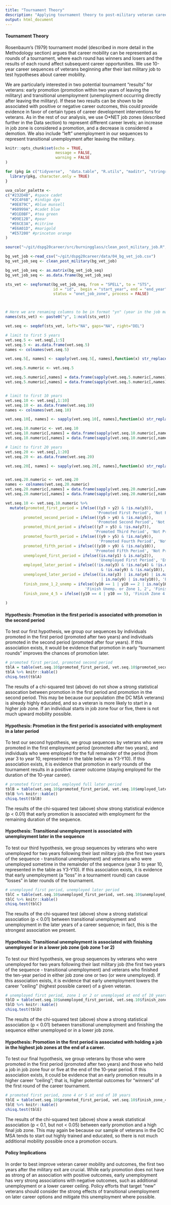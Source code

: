 ```yaml
---
title: "Tournament Theory"
description: "Applying tournament theory to post-military veteran career sequences"
output: html_document
---
```


#### **Tournament Theory**

Rosenbaum's (1979) tournament model (described in more detail in the Methodology section) argues that career mobility can be represented as rounds of a tournament, where each round has winners and losers and the results of each round affect subsequent career opportunities. We use 10-year career sequences of veterans beginning after their last military job to test hypotheses about career mobility.

We are particularly interested in two potential tournament "results" for veterans: early promotion (promotion within two years of leaving the military) and transitional unemployment (unemployment occurring directly after leaving the military). If these two results can be shown to be associated with positive or negative career outcomes, this could provide evidence in favor of certain types of career development interventions for veterans. As in the rest of our analysis, we use O\*NET job zones (described further in the Data section) to represent different career levels; an increase in job zone is considered a promotion, and a decrease is considered a demotion. We also include "left" unemployment in our sequences to represent transitional unemployment after leaving the military.

```r
knitr::opts_chunk$set(echo = TRUE,
                      message = FALSE,
                      warning = FALSE
)

for (pkg in c("tidyverse",  "data.table", "R.utils", "maditr", "stringr", "stringi", "dplyr", "ggplot2", "lubridate", "gt", "DataExplorer", "TraMineR", "TraMineRextras", "cluster", "MASS")) {
  library(pkg, character.only = TRUE)
}

uva_color_palette <- 
c("#232D4B", #space cadet
  "#2C4F6B", #indigo dye
  "#0E879C", #blue munsell
  "#60999A", #cadet blue
  "#D1E0BF", #tea green
  "#D9E12B", #pear
  "#E6CE3A", #citrine
  "#E6A01D", #marigold
  "#E57200" #princeton orange
)
```


```r
source("~/git/dspg20career/src/burningglass/clean_post_military_job.R", echo = T, prompt.echo = "", spaced = F)

bg_vet_job <-read_csv("~/git/dspg20career/data/04_bg_vet_job.csv")
bg_vet_job_seq <- clean_post_military(bg_vet_job)

bg_vet_job_seq <- as.matrix(bg_vet_job_seq)
bg_vet_job_seq <- as.data.frame(bg_vet_job_seq)

sts_vet <- seqformat(bg_vet_job_seq, from = "SPELL", to = "STS",
                     id = "id",  begin = "start_year", end = "end_year", 
                     status = "onet_job_zone", process = FALSE)



# Here we are renaming columns to be in format "yn" (year in the job market)
names(sts_vet) <- paste0("y", 1:ncol(sts_vet))

vet.seq <- seqdef(sts_vet, left="NA", gaps="NA", right="DEL")

# limit to first 5 years
vet.seq.5 <- vet.seq[,1:5]
vet.seq.5 <- as.data.frame(vet.seq.5)
names <- colnames(vet.seq.5)

vet.seq.5[, names] <- sapply(vet.seq.5[, names],function(x) str_replace_all(x,fixed("%"), "NA"))

vet.seq.5.numeric <- vet.seq.5

vet.seq.5.numeric[,names] = data.frame(sapply(vet.seq.5.numeric[,names], as.character))
vet.seq.5.numeric[,names] = data.frame(sapply(vet.seq.5.numeric[,names], as.numeric))


# limit to first 10 years
vet.seq.10 <- vet.seq[,1:10]
vet.seq.10 <- as.data.frame(vet.seq.10)
names <- colnames(vet.seq.10)

vet.seq.10[, names] <- sapply(vet.seq.10[, names],function(x) str_replace_all(x,fixed("%"), "NA"))

vet.seq.10.numeric <- vet.seq.10
vet.seq.10.numeric[,names] = data.frame(sapply(vet.seq.10.numeric[,names], as.character))
vet.seq.10.numeric[,names] = data.frame(sapply(vet.seq.10.numeric[,names], as.numeric))

# limit to first 20 years
vet.seq.20 <- vet.seq[,1:20]
vet.seq.20 <- as.data.frame(vet.seq.20)

vet.seq.20[, names] <- sapply(vet.seq.20[, names],function(x) str_replace_all(x,fixed("%"), "NA"))


vet.seq.20.numeric <- vet.seq.20
names <- colnames(vet.seq.20.numeric)
vet.seq.20.numeric[,names] = data.frame(sapply(vet.seq.20.numeric[,names], as.character))
vet.seq.20.numeric[,names] = data.frame(sapply(vet.seq.20.numeric[,names], as.numeric))
```


```r
vet.seq.10 <- vet.seq.10.numeric %>%
  mutate(promoted_first_period = ifelse(((y3 > y2) & !is.na(y3)),
                                        'Promoted First Period', 'Not Promoted First Period'),
        promoted_second_period = ifelse(((y5 > y4) & !is.na(y5)),
                                        'Promoted Second Period', 'Not Promoted Second Period'),
        promoted_third_period = ifelse(((y7 > y5) & !is.na(y7)),
                                       'Promoted Third Period', 'Not Promoted Third Period'),
        promoted_fourth_period = ifelse(((y9 > y5) & !is.na(y9)),
                                         'Promoted Fourth Period', 'Not Promoted Fourth Period'),
        promoted_fifth_period = ifelse(((y10 > y9) & !is.na(y10)),
                                       'Promoted Fifth Period', 'Not Promoted Fifth Period'),
        unemployed_first_period = ifelse((is.na(y1) & is.na(y2)), 
                                         'Unemployed First Period', 'Employed First Period'),
        employed_later_period = ifelse((!is.na(y3) & !is.na(y4) & !is.na(y5) & !is.na(y6) & !is.na(y7) & !is.na(y8)
                                          & !is.na(y9) & !is.na(y10)), 'Emp. Full Y3-Y10 Period','Unemp. Sometime Y3-Y10'),
        unemployed_later_period = ifelse((is.na(y3) | is.na(y4) | is.na(y5) | is.na(y6) | is.na(y7) | is.na(y8)
                                          | is.na(y9) | is.na(y10)), 'Emp. Full Y3-Y10','Unemp. Sometime Y3-Y10'),
        finish_zone_1_2_unemp = ifelse((y10 == 1 | y10 == 2 | is.na(y10)),
                                   'Finish Unemp. or Zone 1, 2', 'Finish Zone 3, 4, or 5'),
        finish_zone_4_5 = ifelse((y10 == 4 | y10 == 5), 'Finish Zone 4 or 5', 'Finish Unemp. or Zone 1, 2, 3')
        
)
```




#### **Hypothesis: Promotion in the first period is associated with promotion in the second period**

To test our first hypothesis, we group our sequences by individuals promoted in the first period (promoted after two years) and individuals promoted in the second period (promoted after four years). If this association exists, it would be evidence that promotion in early "tournament rounds" improves the chances of promotion later.

```r
# promoted first period, promoted second period
tblA = table(vet.seq.10$promoted_first_period, vet.seq.10$promoted_second_period)
tblA %>% knitr::kable()
chisq.test(tblA)
```

The results of a chi-squared test (above) do not show a strong statistical assocation between promotion in the first period and promotion in the second period. This may be because our population (the DC MSA veterans) is already highly educated, and so a veteran is more likely to start in a higher job zone. If an individual starts in job zone four or five, there is not much upward mobility possible.



#### **Hypothesis: Promotion in the first period is associated with employment in a later period**

To test our second hypothesis, we group sequences by veterans who were promoted in the first employment period (promoted after two years), and individuals who were employed for the full remainder of the period (from year 3 to year 10, represented in the table below as Y3-Y10). If this association exists, it is evidence that promotion in early rounds of the tournament results in a positive career outcome (staying employed for the duration of the 10-year career).

```r
# promoted first period, employed full later period
tblB = table(vet.seq.10$promoted_first_period, vet.seq.10$employed_later_period)
tblB %>% knitr::kable()
chisq.test(tblB)
```

The results of the chi-squared test (above) show strong statistical evidence (p < 0.01) that early promotion is associated with employment for the remaining duration of the sequence.



#### **Hypothesis: Transitional unemployment is associated with unemployment later in the sequence**

To test our third hypothesis, we group sequences by veterans who were unemployed for two years following their last military job (the first two years of the sequence - transitional unemployment) and veterans who were unemployed sometime in the remainder of the sequence (year 3 to year 10, represented in the table as Y3-Y10). If this association exists, it is evidence that early unemployment (a "loss" in a tournament round) can cause "losses" in later rounds of the tournament.

```r
# unemployed first period, unemployed later period
tblC = table(vet.seq.10$unemployed_first_period, vet.seq.10$unemployed_later_period)
tblC %>% knitr::kable()
chisq.test(tblC)
```

The results of the chi-squared test (above) show a strong statistical association (p < 0.01) between transitional unemployment and unemployment in the later years of a career sequence; in fact, this is the strongest association we present.



#### **Hypothesis: Transitional unemployment is associated with finishing unemployed or in a lower job zone (job zone 1 or 2)**

To test our third hypothesis, we group sequences by veterans who were unemployed for two years following their last military job (the first two years of the sequence - transitional unemployment) and veterans who finished the ten-year period in either job zone one or two (or were unemployed). If this association exists, it is evidence that early unemployment lowers the career "ceiling" (highest possible career) of a given veteran.

```r
# unemployed first period, zone 1 or 2 or unemployed at end of 10 years
tblD = table(vet.seq.10$unemployed_first_period, vet.seq.10$finish_zone_1_2_unemp)
tblD %>% knitr::kable()
chisq.test(tblD)
```

The results of the chi-squared test (above) show a strong statistical association (p < 0.01) between transitional unemployment and finishing the sequence either unemployed or in a lower job zone.



#### **Hypothesis: Promotion in the first period is associated with holding a job in the highest job zones at the end of a career.**

To test our final hypothesis, we group veterans by those who were promoted in the first period (promoted after two years) and those who held a job in job zone four or five at the end of the 10-year period. If this association exists, it could be evidence that an early promotion results in a higher career "ceiling"; that is, higher potential outcomes for "winners" of the first round of the career tournament.

```r
# promoted first period, zone 4 or 5 at end of 10 years
tblE = table(vet.seq.10$promoted_first_period, vet.seq.10$finish_zone_4_5)
tblE %>% knitr::kable()
chisq.test(tblE)
```

The results of the chi-squared test (above) show a weak statistical association (p < 0.1, but not < 0.05) between early promotion and a high final job zone. This may again be because our sample of veterans in the DC MSA tends to start out highly trained and educated, so there is not much additional mobility possible once a promotion occurs.



#### **Policy Implications**

In order to best improve veteran career mobility and outcomes, the first two years after the military exit are crucial. While early promotion does not have as strong of an association with positive outcomes, early unemployment has very strong associations with negative outcomes, such as additional unemployment or a lower career ceiling. Policy efforts that target "new" veterans should consider the strong effects of transitional unemployment on later career options and mitigate this unemployment where possible.